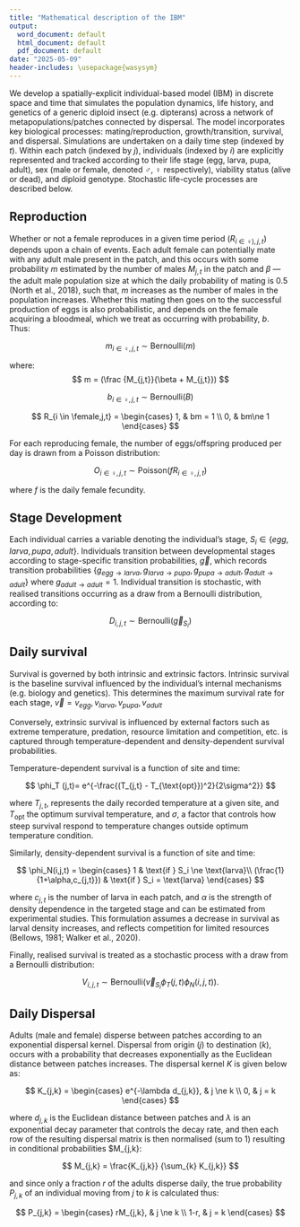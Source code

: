 ```yaml
---
title: "Mathematical description of the IBM"
output:
  word_document: default
  html_document: default
  pdf_document: default
date: "2025-05-09"
header-includes: \usepackage{wasysym}
---
```


We develop a spatially-explicit individual-based model (IBM) in discrete space and time that simulates the population dynamics, life history, and genetics of a generic diploid insect (e.g. dipterans) across a network of metapopulations/patches connected by dispersal. The model incorporates key biological processes: mating/reproduction, growth/transition, survival, and dispersal. Simulations are undertaken on a daily time step (indexed by $t$). Within each patch (indexed by $j$), individuals (indexed by $i$) are explicitly represented and tracked according to their life stage (egg, larva, pupa, adult), sex (male or female, denoted $\male$, $\female$ respectively), viability status (alive or dead), and diploid genotype. Stochastic life-cycle processes are described below.

## Reproduction

Whether or not a female reproduces in a given time period ($R_{i \in \female), j, t}$) depends upon a chain of events. Each adult female can potentially mate with any adult male present in the patch, and this occurs with some probability $m$ estimated by the number of males $M_{j,t}$ in the patch and $\beta$ — the adult male population size at which the daily probability of mating is 0.5 (North et al., 2018), such that, $m$ increases as the number of males in the population increases. Whether this mating then goes on to the successful production of eggs is also probabilistic, and depends on the female acquiring a bloodmeal, which we treat as occurring with probability, $b$. Thus:

$$
m_{i \in \female,j,t} \sim \text{Bernoulli}(m)
$$

where:
$$
m = (\frac {M_{j,t}}{\beta + M_{j,t}})
$$

$$
b_{i \in \female,j,t} \sim \text{Bernoulli}(B)
$$



$$
R_{i \in \female,j,t} = 
\begin{cases}
1, & bm = 1 \\
0, & bm\ne 1
\end{cases}
$$ 




For each reproducing female, the number of eggs/offspring produced per day is drawn from a Poisson distribution:

$$
O_{i \in \female, j, t} \sim \text{Poisson}(f R_{i \in \female,j,t})
$$ 

where $f$ is the daily female fecundity.

## Stage Development

Each individual carries a variable denoting the individual's stage, $S_i \in \{egg, larva, pupa, adult\}$. Individuals transition between developmental stages according to stage-specific transition probabilities, $\vec{g}$, which records transition probabilities $\{g_{egg \rightarrow larva}, g_{larva \rightarrow pupa}, g_{pupa \rightarrow adult}, g_{adult \rightarrow adult}\}$ where $g_{adult \rightarrow adult} = 1$. Individual transition is stochastic, with realised transitions occurring as a draw from a Bernoulli distribution, according to:

$$
D_{i,j,t} \sim\text{Bernoulli}(\vec{g}_{S_i})
$$

## Daily survival

Survival is governed by both intrinsic and extrinsic factors. Intrinsic survival is the baseline survival influenced by the individual's internal mechanisms (e.g. biology and genetics). This determines the maximum survival rate for each stage, $\vec{v} = {v_{egg}, v_{larva}, v_{pupa}, v_{adult}}$

Conversely, extrinsic survival is influenced by external factors such as extreme temperature, predation, resource limitation and competition, etc. is captured through temperature-dependent and density-dependent survival probabilities.

Temperature-dependent survival is a function of site and time:

$$
\phi_T (j,t)= e^{-\frac{(T_{j,t} - T_{\text{opt}})^2}{2\sigma^2}}
$$

where $T_{j,t}$, represents the daily recorded temperature at a given site, and $T_{\text{opt}}$ the optimum survival temperature, and $\sigma$, a factor that controls how steep survival respond to temperature changes outside optimum temperature condition.

Similarly, density-dependent survival is a function of site and time:

$$
  \phi_N(i,j,t) =
    \begin{cases}
      1 & \text{if } S_i \ne \text{larva}\\
      (\frac{1}{1+\alpha,c_{j,t}}) & \text{if } S_i = \text{larva}
    \end{cases}       
$$

where $c_{j,t}$ is the number of larva in each patch, and $\alpha$ is the strength of density dependence in the targeted stage and can be estimated from experimental studies. This formulation assumes a decrease in survival as larval density increases, and reflects competition for limited resources (Bellows, 1981; Walker et al., 2020).

Finally, realised survival is treated as a stochastic process with a draw from a Bernoulli distribution:

$$
V_{i,j,t} \sim\text{Bernoulli} (\vec{v}_{S_i}\phi_T (j,t)\phi_N(i,j,t)).
$$

## Daily Dispersal

Adults (male and female) disperse between patches according to an exponential dispersal kernel. Dispersal from origin ($j$) to destination ($k$), occurs with a probability that decreases exponentially as the Euclidean distance between patches increases. The dispersal kernel $K$ is given below as:

$$
K_{j,k} = 
\begin{cases}
e^{-\lambda d_{j,k}}, & j \ne k \\
0, & j = k
\end{cases}
$$ 

where $d_{j,k}$ is the Euclidean distance between patches and $\lambda$ is an exponential decay parameter that controls the decay rate, and then each row of the resulting dispersal matrix is then normalised (sum to 1) resulting in conditional probabilities \$M\_{j,k}:

$$
M_{j,k} = \frac{K_{j,k}} {\sum_{k} K_{j,k}}
$$ 

and since only a fraction $r$ of the adults disperse daily, the true probability $P_{j,k}$ of an individual moving from $j$ to $k$ is calculated thus:

$$
P_{j,k} =
\begin{cases}
rM_{j,k}, & j \ne k \\
1-r, & j = k 
\end{cases}
$$
